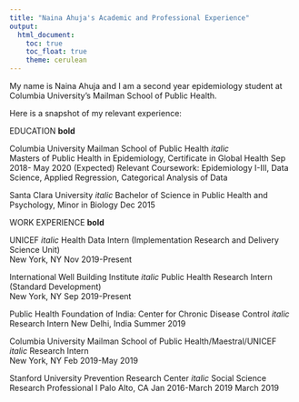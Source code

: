 ```yaml
---
title: "Naina Ahuja's Academic and Professional Experience"
output: 
  html_document:
    toc: true
    toc_float: true
    theme: cerulean
---
```


My name is Naina Ahuja and I am a second year epidemiology student at Columbia University's Mailman School of Public Health.

Here is a snapshot of my relevant experience:

EDUCATION **bold**

Columbia University Mailman School of Public Health	*italic*	
Masters of Public Health in Epidemiology, Certificate in Global Health
Sep 2018- May 2020 (Expected)
Relevant Coursework: Epidemiology I-III, Data Science, Applied Regression, Categorical Analysis of Data

Santa Clara University *italic*	
Bachelor of Science in Public Health and Psychology, Minor in Biology 
Dec 2015	

WORK EXPERIENCE **bold**

UNICEF *italic*
Health Data Intern (Implementation Research and Delivery Science Unit)			        
New York, NY
Nov 2019-Present

International Well Building Institute *italic*
Public Health Research Intern (Standard Development)	
New York, NY
Sep 2019-Present
 	
Public Health Foundation of India: Center for Chronic Disease Control *italic*
Research Intern	
New Delhi, India
Summer 2019

Columbia University Mailman School of Public Health/Maestral/UNICEF *italic*
Research Intern		
New York, NY
Feb 2019-May 2019

Stanford University Prevention Research Center *italic*
Social Science Research Professional I
Palo Alto, CA
Jan 2016-March 2019 March 2019          	               




